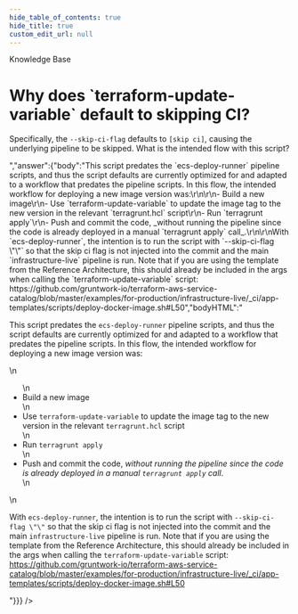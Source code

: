 ```yaml
---
hide_table_of_contents: true
hide_title: true
custom_edit_url: null
---
```



<head>
  <link rel="canonical" href="https://github.com/gruntwork-io/knowledge-base/discussions/200" />
</head>

<CenterLayout>
<span className="searchCategory">Knowledge Base</span>
<h1>Why does `terraform-update-variable` default to skipping CI?</h1>
<GitHub discussion={{"id":"D_kwDOF8slf84AOycs","number":200,"author":{"login":"yorinasub17"},"title":"Why does `terraform-update-variable` default to skipping CI?","body":"Specifically, the `--skip-ci-flag` defaults to `[skip ci]`, causing the underlying pipeline to be skipped. What is the intended flow with this script?","bodyHTML":"<p dir=\"auto\">Specifically, the <code class=\"notranslate\">--skip-ci-flag</code> defaults to <code class=\"notranslate\">[skip ci]</code>, causing the underlying pipeline to be skipped. What is the intended flow with this script?</p>","answer":{"body":"This script predates the `ecs-deploy-runner` pipeline scripts, and thus the script defaults are currently optimized for and adapted to a workflow that predates the pipeline scripts. In this flow, the intended workflow for deploying a new image version was:\r\n\r\n- Build a new image\r\n- Use `terraform-update-variable` to update the image tag to the new version in the relevant `terragrunt.hcl` script\r\n- Run `terragrunt apply`\r\n- Push and commit the code, _without running the pipeline since the code is already deployed in a manual `terragrunt apply` call_.\r\n\r\nWith `ecs-deploy-runner`, the intention is to run the script with `--skip-ci-flag \"\"` so that the skip ci flag is not injected into the commit and the main `infrastructure-live` pipeline is run. Note that if you are using the template from the Reference Architecture, this should already be included in the args when calling the `terraform-update-variable` script: https://github.com/gruntwork-io/terraform-aws-service-catalog/blob/master/examples/for-production/infrastructure-live/_ci/app-templates/scripts/deploy-docker-image.sh#L50","bodyHTML":"<p dir=\"auto\">This script predates the <code class=\"notranslate\">ecs-deploy-runner</code> pipeline scripts, and thus the script defaults are currently optimized for and adapted to a workflow that predates the pipeline scripts. In this flow, the intended workflow for deploying a new image version was:</p>\n<ul dir=\"auto\">\n<li>Build a new image</li>\n<li>Use <code class=\"notranslate\">terraform-update-variable</code> to update the image tag to the new version in the relevant <code class=\"notranslate\">terragrunt.hcl</code> script</li>\n<li>Run <code class=\"notranslate\">terragrunt apply</code></li>\n<li>Push and commit the code, <em>without running the pipeline since the code is already deployed in a manual <code class=\"notranslate\">terragrunt apply</code> call</em>.</li>\n</ul>\n<p dir=\"auto\">With <code class=\"notranslate\">ecs-deploy-runner</code>, the intention is to run the script with <code class=\"notranslate\">--skip-ci-flag \"\"</code> so that the skip ci flag is not injected into the commit and the main <code class=\"notranslate\">infrastructure-live</code> pipeline is run. Note that if you are using the template from the Reference Architecture, this should already be included in the args when calling the <code class=\"notranslate\">terraform-update-variable</code> script: <a href=\"https://github.com/gruntwork-io/terraform-aws-service-catalog/blob/master/examples/for-production/infrastructure-live/_ci/app-templates/scripts/deploy-docker-image.sh#L50\">https://github.com/gruntwork-io/terraform-aws-service-catalog/blob/master/examples/for-production/infrastructure-live/_ci/app-templates/scripts/deploy-docker-image.sh#L50</a></p>"}}} />

</CenterLayout>
  

<!-- ##DOCS-SOURCER-START
{
  "sourcePlugin": "github-discussions",
  "hash": "feacc3c1a8cb14365df6e0c56ef2fddf"
}
##DOCS-SOURCER-END -->
